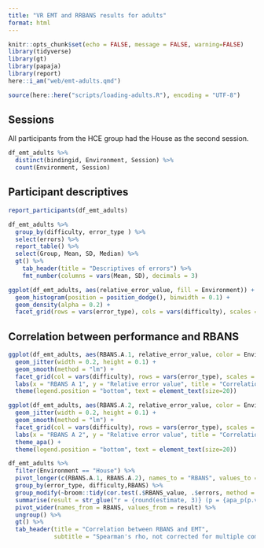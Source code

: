 ```yaml
---
title: "VR EMT and RRBANS results for adults"
format: html
---
```


```r
knitr::opts_chunk$set(echo = FALSE, message = FALSE, warning=FALSE)
library(tidyverse)
library(gt)
library(papaja)
library(report)
here::i_am("web/emt-adults.qmd")
```

```r
source(here::here("scripts/loading-adults.R"), encoding = "UTF-8")
```

## Sessions

All participants from the HCE group had the House as the second session. 

```r
df_emt_adults %>%
  distinct(bindingid, Environment, Session) %>%
  count(Environment, Session)
```

## Participant descriptives

```r
report_participants(df_emt_adults)
```

```r
df_emt_adults %>%
  group_by(difficulty, error_type ) %>%
  select(errors) %>%
  report_table() %>%
  select(Group, Mean, SD, Median) %>%
  gt() %>%
    tab_header(title = "Descriptives of errors") %>%
    fmt_number(columns = vars(Mean, SD), decimals = 3) 
```

```r
ggplot(df_emt_adults, aes(relative_error_value, fill = Environment)) +
  geom_histogram(position = position_dodge(), binwidth = 0.1) +
  geom_density(alpha = 0.2) +
  facet_grid(rows = vars(error_type), cols = vars(difficulty), scales = "free_x")
```

## Correlation between performance and RBANS

```r
ggplot(df_emt_adults, aes(RBANS.A.1, relative_error_value, color = Environment)) +
  geom_jitter(width = 0.2, height = 0.1) +
  geom_smooth(method = "lm") +
  facet_grid(col = vars(difficulty), rows = vars(error_type), scales = "free_y")  +
  labs(x = "RBANS A 1", y = "Relative error value", title = "Correlation between RBANS 1 and EMT") +
  theme(legend.position = "bottom", text = element_text(size=20))
```

```r
ggplot(df_emt_adults, aes(RBANS.A.2, relative_error_value, color = Environment)) +
  geom_jitter(width = 0.2, height = 0.1) +
  geom_smooth(method = "lm") +
  facet_grid(col = vars(difficulty), rows = vars(error_type), scales = "free_y")  +
  labs(x = "RBANS A 2", y = "Relative error value", title = "Correlation between RBANS 2 and EMT") +
  theme_apa() +
  theme(legend.position = "bottom", text = element_text(size=20))
```

```r
df_emt_adults %>%
  filter(Environment == "House") %>%
  pivot_longer(c(RBANS.A.1, RBANS.A.2), names_to = "RBANS", values_to = "RBANS_value") %>%
  group_by(error_type, difficulty,RBANS) %>%
  group_modify(~broom::tidy(cor.test(.$RBANS_value, .$errors, method = "spearman"))) %>%
  summarise(result = str_glue("r = {round(estimate, 3)} (p = {apa_p(p.value)})")) %>%
  pivot_wider(names_from = RBANS, values_from = result) %>%
  ungroup() %>%
  gt() %>%
  tab_header(title = "Correlation between RBANS and EMT",
             subtitle = "Spearman's rho, not corrected for multiple comparisons")
```
